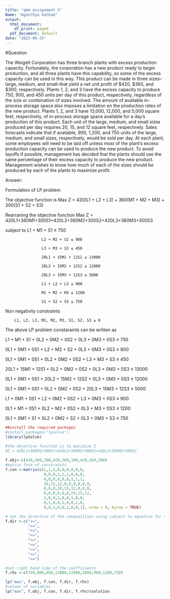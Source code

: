 ---
title: "qmm assignment 2"
Name: "Agasthya katkam"
output:
  html_document:
    df_print: paged
  pdf_document: default
date: "2023-09-25"
---
#Question

The Weigelt Corporation has three branch plants with excess production capacity. Fortunately,
the corporation has a new product ready to begin production, and all three plants have this
capability, so some of the excess capacity can be used in this way. This product can be made in
three sizes--large, medium, and small--that yield a net unit profit of $420, $360, and $300,
respectively. Plants 1, 2, and 3 have the excess capacity to produce 750, 900, and 450 units per
day of this product, respectively, regardless of the size or combination of sizes involved.
The amount of available in-process storage space also imposes a limitation on the production
rates of the new product. Plants 1, 2, and 3 have 13,000, 12,000, and 5,000 square feet,
respectively, of in-process storage space available for a day's production of this product. Each
unit of the large, medium, and small sizes produced per day requires 20, 15, and 12 square feet,
respectively.
Sales forecasts indicate that if available, 900, 1,200, and 750 units of the large, medium, and
small sizes, respectively, would be sold per day.
At each plant, some employees will need to be laid off unless most of the plant’s excess
production capacity can be used to produce the new product. To avoid layoffs if possible,
management has decided that the plants should use the same percentage of their excess capacity
to produce the new product.
Management wishes to know how much of each of the sizes should be produced by each of the
plants to maximize profit.


Answer:

Formulation of LP problem

The objective function is Max Z = 420(L1 + L2 + L3) + 360(M1 + M2 + M3) + 300(S1 + S2 + S3)

Rearraning the objective function Max Z = 420L1+360M1+300S1+420L2+360M2+300S2+420L3+360M3+300S3 

subject to
                    L1 + M1 + S1 ≤ 750
                    
                    L2 + M2 + S2 ≤ 900
                    
                    L3 + M3 + S3 ≤ 450
                    
                    20L1 + 15M1 + 12S1 ≤ 13000
                    
                    20L2 + 15M2 + 12S2 ≤ 12000
                    
                    20L3 + 15M3 + 12S3 ≤ 5000
                    
                    L1 + L2 + L3 ≤ 900
                    
                    M1 + M2 + M3 ≤ 1200
                    
                    S1 + S2 + S3 ≤ 750

Non negativity constraints 
        
        L1, L2, L3, M1, M2, M3, S1, S2, S3 ≥ 0

The above LP problem constaraints can be written as


L1 + M1 + S1 + 0L2 + 0M2 + 0S2 + 0L3 + 0M3 + 0S3 ≤ 750

0L1 + 0M1 + 0S1 + L2 + M2 + S2 + 0L3 + 0M3 + 0S3 ≤ 900

0L1 + 0M1 + 0S1 + 0L2 + 0M2 + 0S2 + L3 + M3 + S3 ≤ 450

20L1 + 15M1 + 12S1 + 0L2 + 0M2 + 0S2 + 0L3 + 0M3 + 0S3 ≤ 13000

0L1 + 0M1 + 0S1 + 20L2 + 15M2 + 12S2 + 0L3 + 0M3 + 0S3 ≤ 12000

0L1 + 0M1 + 0S1 + 0L2 + 0M2 + 0S2 + 20L3 + 15M3 + 12S3 ≤ 5000

L1 + 0M1 + 0S1 + L2 + 0M2 + 0S2 + L3 + 0M3 + 0S3 ≤ 900

0L1 + M1 + 0S1 + 0L2 + M2 + 0S2 + 0L3 + M3 + 0S3 ≤ 1200

0L1 + 0M1 + S1 + 0L2 + 0M2 + S2 + 0L3 + 0M3 + S3 ≤ 750



```{r}
##install the required packages
#install.packages("lpsolve")
library(lpSolve)
 
#the objective function is to maximize Z
#Z = 420L1+360M1+300S1+420L2+360M2+300S2+420L3+360M3+300S3

f.obj<-c(420,360,300,420,360,300,420,360,300)
#matrix form of constraints
f.con <-matrix(c(1,1,1,0,0,0,0,0,0,
                 0,0,0,1,1,1,0,0,0,
                 0,0,0,0,0,0,1,1,1,
                 20,15,12,0,0,0,0,0,0,
                 0,0,0,20,15,12,0,0,0,
                 0,0,0,0,0,0,20,15,12,
                 1,0,0,1,0,0,1,0,0,
                 0,1,0,0,1,0,0,1,0,
                 0,0,1,0,0,1,0,0,1), nrow = 9, byrow = TRUE)

# set the direction of the inequalities using subject to equation for this.
f.dir <-c("<=",
          "<=",
          "<=",
          "<=",
          "<=",
          "<=",
          "<=",
          "<=",
          "<=")

#set right hand side of the coefficients
f.rhs <-c(750,900,450,13000,12000,5000,900,1200,750)

lp("max", f.obj, f.con, f.dir, f.rhs)
#values of variables
lp("max", f.obj, f.con, f.dir, f.rhs)$solution


```